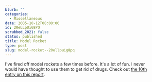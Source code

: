 ```yaml
---
blurb: ""
categories:
  - Miscellaneous
date: 2005-10-12T00:00:00
id: 20eLLpUiG8PQ
scrubbed_2021: false
status: published
title: Model Rocket
type: post
slug: model-rocket--20ellpuig8pq
---
```


I've fired off model rockets a few times before. It's a lot of fun.
I never would have thought to use them to get rid of drugs. Check
out
[the 10th entry on this report](http://www.usdoj.gov/dea/programs/forensicsci/microgram/mg1005/mg1005.html).